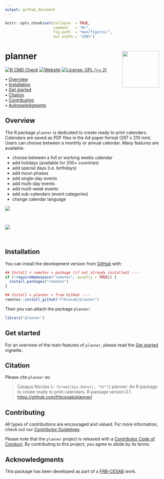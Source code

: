 ```yaml
---
output: github_document
---
```


<!-- README.md is generated from README.Rmd. Please edit that file -->


```r
knitr::opts_chunk$set(collapse  = TRUE,
                      comment   = "#>",
                      fig.path  = "man/figures/",
                      out.width = "100%")
```



planner <img src="man/figures/logo.png" align="right" style="float:right; height:120px;"/>
=========================================================

<!-- badges: start -->
[![R CMD Check](https://github.com/frbcesab/planner/actions/workflows/R-CMD-check.yaml/badge.svg)](https://github.com/frbcesab/planner/actions/workflows/R-CMD-check.yaml)
[![Website](https://github.com/frbcesab/planner/actions/workflows/pkgdown.yaml/badge.svg)](https://github.com/frbcesab/planner/actions/workflows/pkgdown.yaml)
[![License: GPL (>= 2)](https://img.shields.io/badge/License-GPL%20%28%3E%3D%202%29-blue.svg)](https://choosealicense.com/licenses/gpl-2.0/)
<!-- badges: end -->



<p align="left">
  • <a href="#overview">Overview</a><br>
  • <a href="#installation">Installation</a><br>
  • <a href="#get-started">Get started</a><br>
  • <a href="#citation">Citation</a><br>
  • <a href="#contributing">Contributing</a><br>
  • <a href="#acknowledgments">Acknowledgments</a>
</p>



## Overview


The R package `planner` is dedicated to create ready to print calendars. Calendars are saved as PDF files in the A4 paper format (297 x 210 mm). Users can choose between a monthly or annual calendar. Many features are available:

- choose between a full or working weeks calendar
- add holidays (available for 200+ countries)
- add special days (i.e. birthdays)
- add moon phases
- add single-day events
- add multi-day events
- add multi-week events
- add sub-calendars (event categories)
- change calendar language

![](vignettes/figures/calendar-demo-12.png)

<br/>

![](vignettes/figures/calendar-demo-14.png)

<br/>



## Installation

You can install the development version from [GitHub](https://github.com/) with:

```r
## Install < remotes > package (if not already installed) ----
if (!requireNamespace("remotes", quietly = TRUE)) {
  install.packages("remotes")
}

## Install < planner > from GitHub ----
remotes::install_github("frbcesab/planner")
```

Then you can attach the package `planner`:

```r
library("planner")
```



## Get started

For an overview of the main features of `planner`, please read the 
[Get started](https://frbcesab.github.io/planner/articles/planner.html)
vignette.



## Citation

Please cite `planner` as: 

> Casajus Nicolas (`r format(Sys.Date(), "%Y")`) planner: An R 
package to create ready to print calendars. R package version 0.1. 
<https://github.com/frbcesab/planner/>



## Contributing

All types of contributions are encouraged and valued. For more information, 
check out our [Contributor Guidelines](https://github.com/frbcesab/planner/blob/main/CONTRIBUTING.md).

Please note that the `planner` project is released with a 
[Contributor Code of Conduct](https://contributor-covenant.org/version/2/1/CODE_OF_CONDUCT.html). 
By contributing to this project, you agree to abide by its terms.



## Acknowledgments

This package has been developed as part of a 
[FRB-CESAB](https://www.fondationbiodiversite.fr/en/about-the-foundation/le-cesab/) work.
